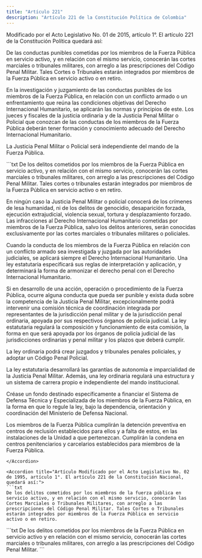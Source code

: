 ```yaml
---
title: "Artículo 221"
description: "Artículo 221 de la Constitución Política de Colombia"
---
```


<Warning>Modificado por el Acto Legislativo No. 01 de 2015, artículo 1°. El artículo 221 de la Constitución Política quedará así: </Warning>

De las conductas punibles cometidas por los miembros de la Fuerza Pública en servicio activo, y en relación con el mismo servicio, conocerán las cortes marciales o tribunales militares, con arreglo a las prescripciones del Código Penal Militar. Tales Cortes o Tribunales estarán integrados por miembros de la Fuerza Pública en servicio activo o en retiro.

En la investigación y juzgamiento de las conductas punibles de los miembros de la Fuerza Pública, en relación con un conflicto armado o un enfrentamiento que reúna las condiciones objetivas del Derecho Internacional Humanitario, se aplicarán las normas y principios de este. Los jueces y fiscales de la justicia ordinaria y de la Justicia Penal Militar o Policial que conozcan de las conductas de los miembros de la Fuerza Pública deberán tener formación y conocimiento adecuado del Derecho Internacional Humanitario. 

La Justicia Penal Militar o Policial será independiente del mando de la Fuerza Pública.

<Accordion title="Artículo Modificado por el Acto Legislativo No. 02 de 2012, artículo 3°. El artículo 221 de la Constitución Política quedará así:">
```txt
De los delitos cometidos por los miembros de la Fuerza Pública en
servicio activo, y en relación con el mismo servicio, conocerán las
cortes marciales o tribunales militares, con arreglo a las
prescripciones del Código Penal Militar. Tales cortes o tribunales
estarán integrados por miembros de la Fuerza Pública en servicio
activo o en retiro.

En ningún caso la Justicia Penal Militar o policial conocerá de los
crímenes de lesa humanidad, ni de los delitos de genocidio,
desaparición forzada, ejecución extrajudicial, violencia sexual,
tortura y desplazamiento forzado. Las infracciones al Derecho
Internacional Humanitario cometidas por miembros de la Fuerza Pública,
salvo los delitos anteriores, serán conocidas exclusivamente por las
cortes marciales o tribunales militares o policiales.

Cuando la conducta de los miembros de la Fuerza Pública en relación
con un conflicto armado sea investigada y juzgada por las autoridades
judiciales, se aplicará siempre el Derecho Internacional Humanitario.
Una ley estatutaria especificará sus reglas de interpretación y
aplicación, y determinará la forma de armonizar el derecho penal con
el Derecho Internacional Humanitario.

Si en desarrollo de una acción, operación o procedimiento de la Fuerza
Pública, ocurre alguna conducta que pueda ser punible y exista duda
sobre la competencia de la Justicia Penal Militar, excepcionalmente
podrá intervenir una comisión técnica de coordinación integrada por
representantes de la jurisdicción penal militar y de la jurisdicción
penal ordinaria, apoyada por sus respectivos órganos de policía
judicial. La ley estatutaria regulará la composición y funcionamiento
de esta comisión, la forma en que será apoyada por los órganos de
policía judicial de las jurisdicciones ordinarias y penal militar y
los plazos que deberá cumplir.

La ley ordinaria podrá crear juzgados y tribunales penales policiales,
y adoptar un Código Penal Policial.

La ley estatutaria desarrollará las garantías de autonomía e
imparcialidad de la Justicia Penal Militar. Además, una ley ordinaria
regulará una estructura y un sistema de carrera propio e independiente
del mando institucional.

Créase un fondo destinado específicamente a financiar el Sistema de
Defensa Técnica y Especializada de los miembros de la Fuerza Pública,
en la forma en que lo regule la ley, bajo la dependencia, orientación
y coordinación del Ministerio de Defensa Nacional.

Los miembros de la Fuerza Pública cumplirán la detención preventiva en
centros de reclusión establecidos para ellos y a falta de estos, en
las instalaciones de la Unidad a que pertenezcan. Cumplirán la condena
en centros penitenciarios y carcelarios establecidos para miembros de
la Fuerza Pública.
```
</Accordion>

<Accordion title="Artículo Modificado por el Acto Legislativo No. 02 de 1995, artículo 1°. El artículo 221 de la Constitución Nacional, quedará así:">
```txt
De los delitos cometidos por los miembros de la fuerza pública en
servicio activo, y en relación con el mismo servicio, conocerán las
Cortes Marciales o Tribunales Militares, con arreglo a las
prescripciones del Código Penal Militar. Tales Cortes o Tribunales
estarán integrados por miembros de la Fuerza Pública en servicio
activo o en retiro.
```
</Accordion>

 <Accordion title="Artículo original antes de la modificación:">
```txt
De los delitos cometidos por los miembros de la Fuerza Pública en
servicio activo y en relación con el mismo servicio, conocerán las
cortes marciales o tribunales militares, con arreglo a las
prescripciones del Código Penal Militar.
```
</Accordion>
